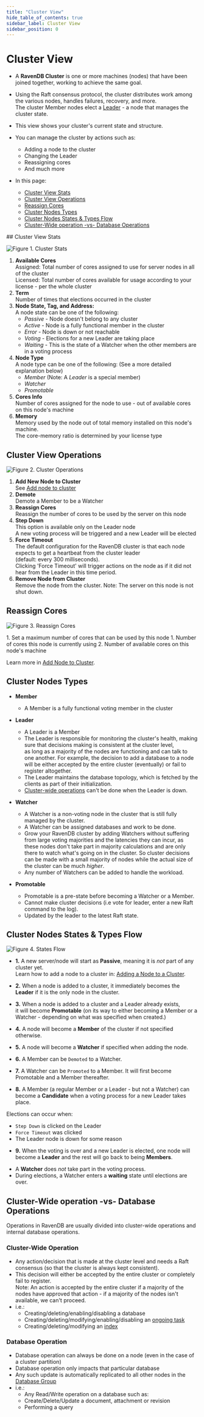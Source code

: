 ```yaml
---
title: "Cluster View"
hide_table_of_contents: true
sidebar_label: Cluster View
sidebar_position: 0
---
```



# Cluster View
<Admonition type="note" title="">

* A **RavenDB Cluster** is one or more machines (nodes) that have been joined together, 
  working to achieve the same goal.  

* Using the Raft consensus protocol, the cluster distributes work among the various nodes, handles failures, recovery, and more.  
  The cluster Member nodes elect a [Leader](../../../studio/server/cluster/cluster-view.mdx#cluster-nodes-types) - a node that manages the cluster state.  

* This view shows your cluster's current state and structure.  

* You can manage the cluster by actions such as:  
  * Adding a node to the cluster  
  * Changing the Leader  
  * Reassigning cores  
  * And much more  

* In this page:  
  * [Cluster View Stats](../../../studio/server/cluster/cluster-view.mdx#cluster-view-stats)  
  * [Cluster View Operations](../../../studio/server/cluster/cluster-view.mdx#cluster-view-operations)  
  * [Reassign Cores](../../../studio/server/cluster/cluster-view.mdx#reassign-cores)  
  * [Cluster Nodes Types](../../../studio/server/cluster/cluster-view.mdx#cluster-nodes-types)  
  * [Cluster Nodes States & Types Flow](../../../studio/server/cluster/cluster-view.mdx#cluster-nodes-states--types-flow)  
  * [Cluster-Wide operation -vs- Database Operations](../../../studio/server/cluster/cluster-view.mdx#cluster-wide-operation--vs--database-operations)  
</Admonition>
## Cluster View Stats

![Figure 1. Cluster Stats](./assets/cluster-view-1.png)

1. **Available Cores**  
   Assigned: Total number of cores assigned to use for server nodes in all of the cluster  
   Licensed: Total number of cores available for usage according to your license - per the whole cluster  
2. **Term**  
   Number of times that elections occurred in the cluster
3. **Node State, Tag, and Address:**  
   A node state can be one of the following:  
   * _Passive_ - Node doesn't belong to any cluster  
   * _Active_ - Node is a fully functional member in the cluster  
   * _Error_ - Node is down or not reachable  
   * _Voting_ - Elections for a new Leader are taking place  
   * _Waiting_ -  This is the state of a Watcher when the other members are in a voting process  
4. **Node Type**  
   A node type can be one of the following:  (See a more detailed explanation below)  
   * _Member_ (Note: A _Leader_ is a special member)  
   * _Watcher_  
   * _Promotable_  
5. **Cores Info**  
   Number of cores assigned for the node to use - out of available cores on this node's machine  
6. **Memory**  
    Memory used by the node out of total memory installed on this node's machine.  
    The core-memory ratio is determined by your license type  


## Cluster View Operations

![Figure 2. Cluster Operations](./assets/cluster-view-2.png)

1. **Add New Node to Cluster**  
   See [Add node to cluster](add-node-to-cluster)
2. **Demote**  
   Demote a Member to be a Watcher  
3. **Reassign Cores**  
   Reassign the number of cores to be used by the server on this node  
4. **Step Down**  
   This option is available only on the Leader node  
   A new voting process will be triggered and a new Leader will be elected  
5. **Force Timeout**  
   The default configuration for the RavenDB cluster is that each node expects to get a heartbeat from the cluster leader  
   (default: every 300 milliseconds).  
   Clicking 'Force Timeout' will trigger actions on the node as if it did not hear from the Leader in this time period.  
6. **Remove Node from Cluster**  
   Remove the node from the cluster. Note: The server on this node is not shut down.


## Reassign Cores

![Figure 3. Reassign Cores](./assets/cluster-view-3.png)

<Admonition type="warning" title="">
1. Set a maximum number of cores that can be used by this node  
</Admonition>

<Admonition type="info" title="">
1. Number of cores this node is currently using  
2. Number of available cores on this node's machine  
</Admonition>

Learn more in [Add Node to Cluster](../../../studio/server/cluster/add-node-to-cluster.mdx#add-another-node-to-the-cluster).



## Cluster Nodes Types

* **Member**
  * A Member is a fully functional voting member in the cluster  

* **Leader**
  * A Leader is a Member
  * The Leader is responsible for monitoring the cluster's health, making sure that decisions making is consistent at the cluster level,  
    as long as a majority of the nodes are functioning and can talk to one another. 
    For example, the decision to add a database to a node will be either accepted by the entire cluster (eventually) or fail to register altogether.  
  * The Leader maintains the database topology, which is fetched by the clients as part of their initialization.  
  * [Cluster-wide operations](cluster-view#cluster-wide-operation--vs--database-operations) can't be done when the Leader is down.  

* **Watcher**
  * A Watcher is a non-voting node in the cluster that is still fully managed by the cluster.  
  * A Watcher can be assigned databases and work to be done.  
  * Grow your RavenDB cluster by adding Watchers without suffering from large voting majorities and the latencies they can incur, 
    as these nodes don't take part in majority calculations and are only there to watch what's going on in the cluster. 
    So cluster decisions can be made with a small majority of nodes while the actual size of the cluster can be much _higher_.  
  * Any number of Watchers can be added to handle the workload.  

* **Promotable**  
  * Promotable is a pre-state before becoming a Watcher or a Member.  
  * Cannot make cluster decisions (i.e vote for leader, enter a new Raft command to the log).  
  * Updated by the leader to the latest Raft state.  



## Cluster Nodes States & Types Flow

![Figure 4. States Flow](./assets/cluster-states.png)



* **1.** A new server/node will start as **Passive**, meaning it is _not_ part of any cluster yet.  
         Learn how to add a node to a cluster in: [Adding a Node to a Cluster](../../../studio/server/cluster/add-node-to-cluster.mdx).  

* **2.** When a node is added to a cluster, it immediately becomes the **Leader** if it is the only node in the cluster.  

* **3.** When a node is added to a cluster and a Leader already exists,  
         it will become **Promotable** (on its way to either becoming a Member or a Watcher - depending on what was specified when created.)  

* **4.** A node will become a **Member** of the cluster if not specified otherwise.  

* **5.** A node will become a **Watcher** if specified when adding the node.  

* **6.** A Member can be `Demoted` to a Watcher.  

* **7.** A Watcher can be `Promoted` to a Member. It will first become Promotable and a Member thereafter.  

* **8.** A Member (a regular Member or a Leader - but not a Watcher) can become a **Candidate** when a voting process for a new Leader takes place.  

<Admonition type="note" title="">

Elections can occur when:

* `Step Down` is clicked on the Leader
* `Force Timeout` was clicked
* The Leader node is down for some reason
</Admonition>

* **9.** When the voting is over and a new Leader is elected, one node will become a **Leader** and the rest will go back to being **Members**.  

<Admonition type="note" title="">

* A **Watcher**  does _not_ take part in the voting process.  
* During elections, a Watcher enters a **waiting** state until elections are over.
</Admonition>




## Cluster-Wide operation -vs- Database Operations

Operations in RavenDB are usually divided into cluster-wide operations and internal database operations.  

### Cluster-Wide Operation

* Any action/decision that is made at the cluster level and needs a Raft consensus (so that the cluster is always kept consistent).  
* This decision will either be accepted by the entire cluster or completely fail to register.  
  Note: An action is accepted by the entire cluster if a majority of the nodes have approved that action - if a majority of the nodes isn't available, we can't proceed.  
* i.e.:  
  * Creating/deleting/enabling/disabling a database  
  * Creating/deleting/modifying/enabling/disabling an [ongoing task](../../../studio/database/tasks/ongoing-tasks/general-info.mdx)  
  * Creating/deleting/modifying an [index](../../../studio/database/indexes/indexes-overview.mdx)  

### Database Operation

* Database operation can always be done on a node (even in the case of a cluster partition)  
* Database operation only impacts that particular database  
* Any such update is automatically replicated to all other nodes in the [Database Group](../../../studio/database/settings/manage-database-group.mdx)  
* i.e.:  
  * Any Read/Write operation on a database such as:  
  * Create/Delete/Update a document, attachment or revision  
  * Performing a query  


